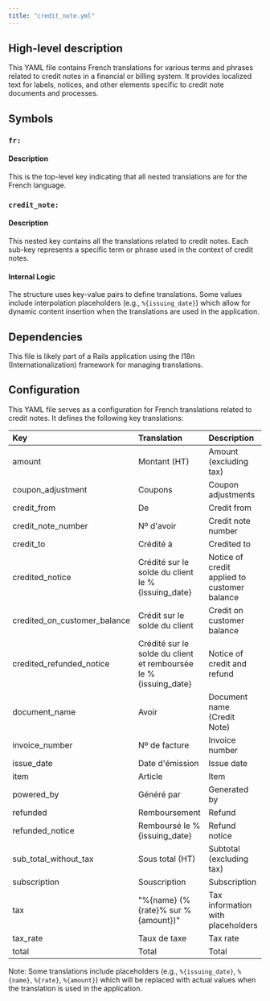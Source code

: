 ```yaml
---
title: "credit_note.yml"
---
```


## High-level description
This YAML file contains French translations for various terms and phrases related to credit notes in a financial or billing system. It provides localized text for labels, notices, and other elements specific to credit note documents and processes.

## Symbols

### `fr:`
#### Description
This is the top-level key indicating that all nested translations are for the French language.

### `credit_note:`
#### Description
This nested key contains all the translations related to credit notes. Each sub-key represents a specific term or phrase used in the context of credit notes.

#### Internal Logic
The structure uses key-value pairs to define translations. Some values include interpolation placeholders (e.g., `%{issuing_date}`) which allow for dynamic content insertion when the translations are used in the application.

## Dependencies
This file is likely part of a Rails application using the I18n (Internationalization) framework for managing translations.

## Configuration
This YAML file serves as a configuration for French translations related to credit notes. It defines the following key translations:

| Key | Translation | Description |
|:-------|:-----|:--------|
| amount | Montant (HT) | Amount (excluding tax) |
| coupon_adjustment | Coupons | Coupon adjustments |
| credit_from | De | Credit from |
| credit_note_number | Nº d'avoir | Credit note number |
| credit_to | Crédité à | Credited to |
| credited_notice | Crédité sur le solde du client le %{issuing_date} | Notice of credit applied to customer balance |
| credited_on_customer_balance | Crédit sur le solde du client | Credit on customer balance |
| credited_refunded_notice | Crédité sur le solde du client et remboursée le %{issuing_date} | Notice of credit and refund |
| document_name | Avoir | Document name (Credit Note) |
| invoice_number | Nº de facture | Invoice number |
| issue_date | Date d'émission | Issue date |
| item | Article | Item |
| powered_by | Généré par | Generated by |
| refunded | Remboursement | Refund |
| refunded_notice | Remboursé le %{issuing_date} | Refund notice |
| sub_total_without_tax | Sous total (HT) | Subtotal (excluding tax) |
| subscription | Souscription | Subscription |
| tax | "%{name} (%{rate}% sur %{amount})" | Tax information with placeholders |
| tax_rate | Taux de taxe | Tax rate |
| total | Total | Total |

Note: Some translations include placeholders (e.g., `%{issuing_date}`, `%{name}`, `%{rate}`, `%{amount}`) which will be replaced with actual values when the translation is used in the application.